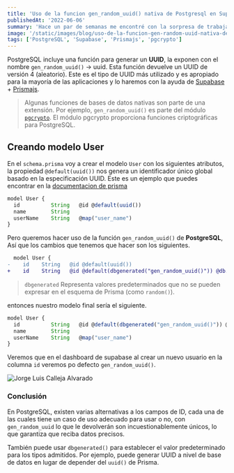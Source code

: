 ```yaml
---
title: 'Uso de la funcion gen_random_uuid() nativa de Postgresql en Supabase + Prismajs'
publishedAt: '2022-06-06'
summary: 'Hace un par de semanas me encontré con la sorpresa de trabajar con la función gen_random_uuid nativa de PostgreSQL en supabase y con el ORM prisma, que expone la extensión pgcrypto, aquí una breve explicación de cómo usar esta función para generar el UUID de versión 4.'
image: '/static/images/blog/uso-de-la-funcion-gen-random-uuid-nativa-de-postgresql-en-supabase-prismajs/preview.png'
tags: ['PostgreSQL', 'Supabase', 'Prismajs', 'pgcrypto']
---
```


PostgreSQL incluye una función para generar un **UUID**, la exponen con el nombre `gen_random_uuid()` → uuid. Esta función devuelve un UUID de versión 4 (aleatorio). Este es el tipo de UUID más utilizado y es apropiado para la mayoría de las aplicaciones y lo haremos con la ayuda de
[Supabase](https://supabase.com/) + [Prismajs](https://www.prisma.io/).

> Algunas funciones de bases de datos nativas son parte de una extensión. Por ejemplo, `gen_random_uuid()` es parte del módulo [`pgcrypto`](https://www.postgresql.org/docs/10/pgcrypto.html). El módulo pgcrypto proporciona funciones criptográficas para PostgreSQL.

## Creando modelo User

En el `schema.prisma` voy a crear el modelo `User` con los siguientes atributos, la propiedad `@default(uuid())` nos genera un identificador único global basado en la especificación UUID. Este es un ejemplo que puedes encontrar en la [documentacion de prisma](https://www.prisma.io/docs/reference/api-reference/prisma-schema-reference#uuid)

```js
model User {
  id          String   @id @default(uuid())
  name        String
  userName    String   @map("user_name")
}
```

Pero queremos hacer uso de la función `gen_random_uuid()` de **PostgreSQL**, Así que los cambios que tenemos que hacer son los siguientes.

```diff
  model User {
-    id    String   @id @default(uuid())
+    id    String   @id @default(dbgenerated("gen_random_uuid()")) @db.Uuid
```

> `dbgenerated` Representa valores predeterminados que no se pueden expresar en el esquema de Prisma (como `random()`).

entonces nuestro modelo final sería el siguiente.

```js
model User {
  id          String   @id @default(dbgenerated("gen_random_uuid()")) @db.Uuid
  name        String
  userName    String   @map("user_name")
}
```

Veremos que en el dashboard de supabase al crear un nuevo usuario en la columna `id` veremos po defecto `gen_random_uuid()`.

<Image
  alt="Jorge Luis Calleja Alvarado"
  src="/static/images/blog/uso-de-la-funcion-gen-random-uuid-nativa-de-postgresql-en-supabase-prismajs/exmple_0.png"
  width={250}
  height={190}
  layout="responsive"
  quality="100"
  priority
/>

### Conclusión

En PostgreSQL, existen varias alternativas a los campos de ID, cada una de las cuales tiene un caso de uso adecuado para usar o no, con `gen_random_uuid` lo que le devolverán son incuestionablemente únicos, lo que garantiza que reciba datos precisos.

También puede usar `dbgenerated()` para establecer el valor predeterminado para los tipos admitidos. Por ejemplo, puede generar UUID a nivel de base de datos en lugar de depender del `uuid()` de Prisma.
